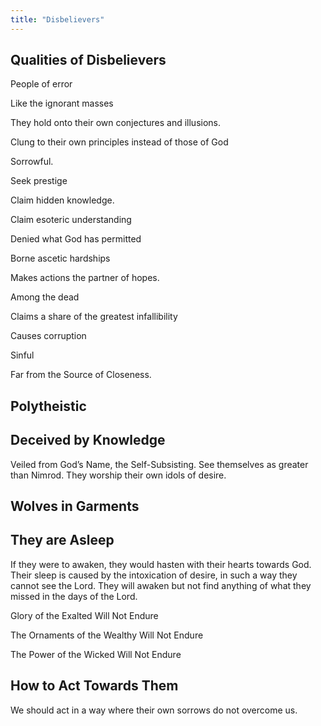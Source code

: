 ```yaml
---
title: "Disbelievers"
---
```


## Qualities of Disbelievers

People of error

Like the ignorant masses

They hold onto their own conjectures and illusions.

Clung to their own principles instead of those of God

Sorrowful.

Seek prestige

Claim hidden knowledge.

Claim esoteric understanding

Denied what God has permitted

Borne ascetic hardships

Makes actions the partner of hopes.

Among the dead

Claims a share of the greatest infallibility

Causes corruption

Sinful

Far from the Source of Closeness.

## Polytheistic

## Deceived by Knowledge

Veiled from God's Name, the Self-Subsisting. See themselves as greater than Nimrod. They worship their own idols of desire.

## Wolves in Garments

## They are Asleep

If they were to awaken, they would hasten with their hearts towards God. Their sleep is caused by the intoxication of desire, in such a way they cannot see the Lord. They will awaken but not find anything of what they missed in the days of the Lord.

Glory of the Exalted Will Not Endure

The Ornaments of the Wealthy Will Not Endure

The Power of the Wicked Will Not Endure

## How to Act Towards Them

We should act in a way where their own sorrows do not overcome us.
